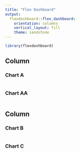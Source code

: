 ```yaml
---
title: "Flex Dashboard"
output: 
  flexdashboard::flex_dashboard:
    orientation: columns
    vertical_layout: fill
    theme: sandstone
---
```


```r
library(flexdashboard)
```

Column {.tabset .tabset-fade}
-----------------------------------------------------------------------

### Chart A

```r

```


### Chart AA

```r

```

Column {data-width=350}
-----------------------------------------------------------------------

### Chart B

```r

```

### Chart C

```r

```

